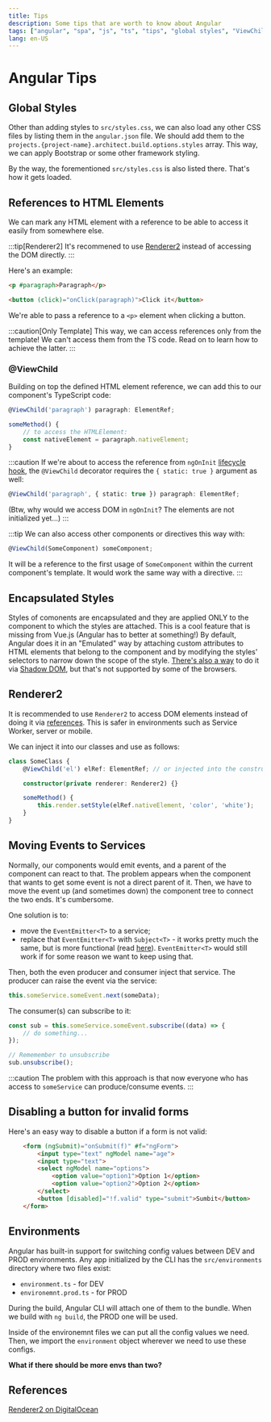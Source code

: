 ```yaml
---
title: Tips
description: Some tips that are worth to know about Angular
tags: ["angular", "spa", "js", "ts", "tips", "global styles", "ViewChild", "Renderer", "encapsulation", "environments"]
lang: en-US
---
```



# Angular Tips

## Global Styles

Other than adding styles to `src/styles.css`, we can also load any other CSS
files by listing them in the `angular.json` file. We should add them to the
`projects.{project-name}.architect.build.options.styles` array. This way, we can
apply Bootstrap or some other framework styling.

By the way, the forementioned `src/styles.css` is also listed there. That's how
it gets loaded.

## References to HTML Elements

We can mark any HTML element with a reference to be able to access it easily
from somewhere else.

:::tip[Renderer2]
It's recommened to use [Renderer2](#renderer2) instead of accessing the DOM
directly.
:::

Here's an example:

```html
<p #paragraph>Paragraph</p>

<button (click)="onClick(paragraph)">Click it</button>
```

We're able to pass a reference to a `<p>` element when clicking a button.

:::caution[Only Template]
This way, we can access references only from the template!
We can't access them from the TS code. Read on to learn how
to achieve the latter.
:::

### @ViewChild

Building on top the defined HTML element reference, we can add this to our
component's TypeScript code:

```ts
@ViewChild('paragraph') paragraph: ElementRef;

someMethod() {
    // to access the HTMLElement:
    const nativeElement = paragraph.nativeElement;
}
```

:::caution
If we're about to access the reference from `ngOnInit` [lifecycle
hook](./components#component-lifecycle), the `@ViewChild` decorator requires
the `{ static: true }` argument as well:

```ts
@ViewChild('paragraph', { static: true }) paragraph: ElementRef;
```

(Btw, why would we access DOM in `ngOnInit`? The elements are not initialized
yet...)
:::

:::tip
We can also access other components or directives this way with:

```ts
@ViewChild(SomeComponent) someComponent;
```

It will be a reference to the first usage of `SomeComponent` within the current
component's template. It would work the same way with a directive.
:::

## Encapsulated Styles

Styles of comonents are encapsulated and they are applied ONLY to the component
to which the styles are attached. This is a cool feature that is missing from
Vue.js (Angular has to better at something!) By default, Angular does it in an
"Emulated" way by attaching custom attributes to HTML elements that belong to
the component and by modifying the styles' selectors to narrow down the scope of
the style. [There's also a way](https://angular.io/guide/view-encapsulation) to
do it via [Shadow
DOM](https://developer.mozilla.org/en-US/docs/Web/Web_Components/Using_shadow_DOM),
but that's not supported by some of the browsers.

## Renderer2

It is recommended to use `Renderer2` to access DOM elements instead of doing it
via [references](#references-to-html-elements). This is safer in environments
such as Service Worker, server or mobile.

We can inject it into our classes and use as follows:

```ts
class SomeClass {
    @ViewChild('el') elRef: ElementRef; // or injected into the constructor in a directive

    constructor(private renderer: Renderer2) {}

    someMethod() {
        this.render.setStyle(elRef.nativeElement, 'color', 'white');
    }
}
```

## Moving Events to Services

Normally, our components would emit events, and a parent of the component can
react to that. The problem appears when the component that wants to get some
event is not a direct parent of it. Then, we have to move the event up (and
sometimes down) the component tree to connect the two ends. It's cumbersome.

One solution is to:

- move the `EventEmitter<T>` to a service;
- replace that `EventEmitter<T>` with `Subject<T>` - it works pretty much the
  same, but is more functional (read [here](./observables#subject)).
  `EventEmitter<T>` would still work if for some reason we want to keep using
  that.

Then, both the even producer and consumer inject that service. The producer can
raise the event via the service:

```ts
this.someService.someEvent.next(someData);
```

The consumer(s) can subscribe to it:

```ts
const sub = this.someService.someEvent.subscribe((data) => {
    // do something...
});

// Rememember to unsubscribe
sub.unsubscribe();
```

:::caution
The problem with this approach is that now everyone who has access to
`someService` can produce/consume events.
:::

## Disabling a button for invalid forms

Here's an easy way to disable a button if a form is not valid:

```html {8}
    <form (ngSubmit)="onSubmit(f)" #f="ngForm">
        <input type="text" ngModel name="age">
        <input type="text">
        <select ngModel name="options">
            <option value="option1">Option 1</option>
            <option value="option2">Option 2</option>
        </select>
        <button [disabled]="!f.valid" type="submit">Sumbit</button>
    </form>
```

## Environments

Angular has built-in support for switching config values between DEV and PROD
environments. Any app initialized by the CLI has the `src/environments`
directory where two files exist:

- `environment.ts` - for DEV
- `environemnt.prod.ts` - for PROD

During the build, Angular CLI will attach one of them to the bundle. When we
build with `ng build`, the PROD one will be used.

Inside of the environemnt files we can put all the config values we need. Then,
we import the `environment` object wherever we need to use these configs.

**What if there should be more envs than two?**

## References

[Renderer2 on
DigitalOcean](https://www.digitalocean.com/community/tutorials/angular-using-renderer2) 